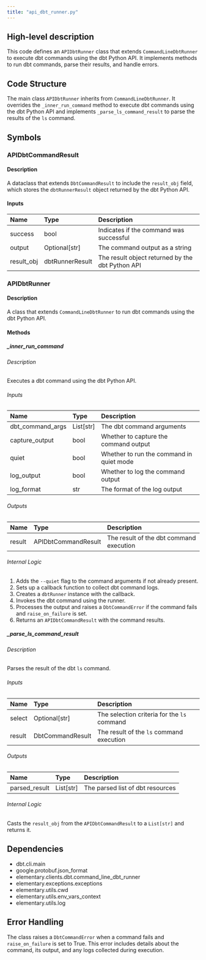 ```yaml
---
title: "api_dbt_runner.py"
---
```


## High-level description
This code defines an `APIDbtRunner` class that extends `CommandLineDbtRunner` to execute dbt commands using the dbt Python API. It implements methods to run dbt commands, parse their results, and handle errors.

## Code Structure
The main class `APIDbtRunner` inherits from `CommandLineDbtRunner`. It overrides the `_inner_run_command` method to execute dbt commands using the dbt Python API and implements `_parse_ls_command_result` to parse the results of the `ls` command.

## Symbols

### APIDbtCommandResult
#### Description
A dataclass that extends `DbtCommandResult` to include the `result_obj` field, which stores the `dbtRunnerResult` object returned by the dbt Python API.

#### Inputs
| Name | Type | Description |
|:-----|:-----|:------------|
| success | bool | Indicates if the command was successful |
| output | Optional[str] | The command output as a string |
| result_obj | dbtRunnerResult | The result object returned by the dbt Python API |

### APIDbtRunner
#### Description
A class that extends `CommandLineDbtRunner` to run dbt commands using the dbt Python API.

#### Methods

##### _inner_run_command
###### Description
Executes a dbt command using the dbt Python API.

###### Inputs
| Name | Type | Description |
|:-----|:-----|:------------|
| dbt_command_args | List[str] | The dbt command arguments |
| capture_output | bool | Whether to capture the command output |
| quiet | bool | Whether to run the command in quiet mode |
| log_output | bool | Whether to log the command output |
| log_format | str | The format of the log output |

###### Outputs
| Name | Type | Description |
|:-----|:-----|:------------|
| result | APIDbtCommandResult | The result of the dbt command execution |

###### Internal Logic
1. Adds the `--quiet` flag to the command arguments if not already present.
2. Sets up a callback function to collect dbt command logs.
3. Creates a `dbtRunner` instance with the callback.
4. Invokes the dbt command using the runner.
5. Processes the output and raises a `DbtCommandError` if the command fails and `raise_on_failure` is set.
6. Returns an `APIDbtCommandResult` with the command results.

##### _parse_ls_command_result
###### Description
Parses the result of the dbt `ls` command.

###### Inputs
| Name | Type | Description |
|:-----|:-----|:------------|
| select | Optional[str] | The selection criteria for the `ls` command |
| result | DbtCommandResult | The result of the `ls` command execution |

###### Outputs
| Name | Type | Description |
|:-----|:-----|:------------|
| parsed_result | List[str] | The parsed list of dbt resources |

###### Internal Logic
Casts the `result_obj` from the `APIDbtCommandResult` to a `List[str]` and returns it.

## Dependencies
- dbt.cli.main
- google.protobuf.json_format
- elementary.clients.dbt.command_line_dbt_runner
- elementary.exceptions.exceptions
- elementary.utils.cwd
- elementary.utils.env_vars_context
- elementary.utils.log

## Error Handling
The class raises a `DbtCommandError` when a command fails and `raise_on_failure` is set to True. This error includes details about the command, its output, and any logs collected during execution.